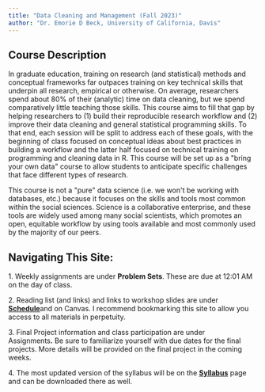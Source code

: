 ```yaml
---
title: "Data Cleaning and Management (Fall 2023)"
author: "Dr. Emorie D Beck, University of California, Davis"
---
```


## **Course Description**

In graduate education, training on research (and statistical) methods and conceptual frameworks far outpaces training on key technical skills that underpin all research, empirical or otherwise. On average, researchers spend about 80% of their (analytic) time on data cleaning, but we spend comparatively little teaching those skills. This course aims to fill that gap by helping researchers to (1) build their reproducible research workflow and (2) improve their data cleaning and general statistical programming skills. To that end, each session will be split to address each of these goals, with the beginning of class focused on conceptual ideas about best practices in building a workflow and the latter half focused on technical training on programming and cleaning data in R. This course will be set up as a \"bring your own data\" course to allow students to anticipate specific challenges that face different types of research. 

This course is not a \"pure\" data science (i.e. we won\'t be working with databases, etc.) because it focuses on the skills and tools most common within the social sciences. Science is a collaborative enterprise, and these tools are widely used among many social scientists, which promotes an open, equitable workflow by using tools available and most commonly used by the majority of our peers. 

## **Navigating This Site:** 

1\. Weekly assignments are under **Problem Sets**. These are due at 12:01 AM on the day of class. 

2\. Reading list (and links) and links to workshop slides are under [**Schedule**](schedule.html)and on Canvas. I recommend bookmarking this site to allow you access to all materials in perpetuity.

3\. Final Project information and class participation are under Assignments**.** Be sure to familiarize yourself with due dates for the final projects. More details will be provided on the final project in the coming weeks.

4\. The most updated version of the syllabus will be on the [**Syllabus**](syllabus.html) page and can be downloaded there as well.

 
